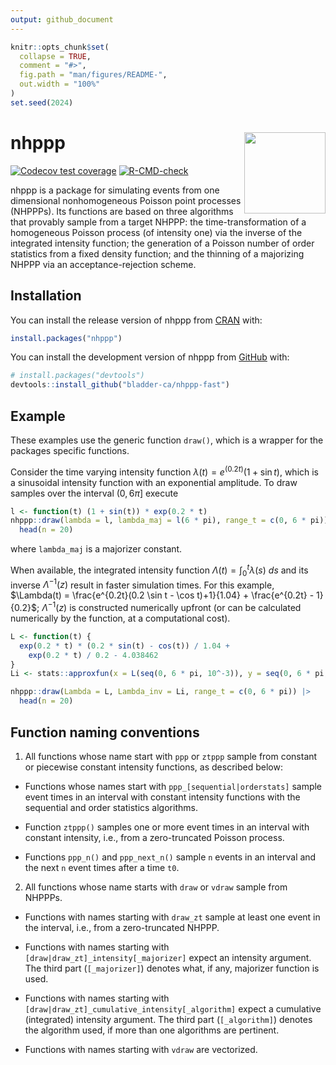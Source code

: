 ```yaml
---
output: github_document
---
```


<!-- README.md is generated from README.Rmd. Please edit that file -->

```r
knitr::opts_chunk$set(
  collapse = TRUE,
  comment = "#>",
  fig.path = "man/figures/README-",
  out.width = "100%"
)
set.seed(2024)
```

# nhppp  <img src="man/figures/logo.png" align="right" width="130">

<!-- badges: start -->
[![Codecov test coverage](https://codecov.io/gh/bladder-ca/nhppp-fast/branch/main/graph/badge.svg)](https://app.codecov.io/gh/bladder-ca/nhppp-fast?branch=main)
[![R-CMD-check](https://github.com/bladder-ca/nhppp-fast/actions/workflows/R-CMD-check.yaml/badge.svg)](https://github.com/bladder-ca/nhppp-fast/actions/workflows/R-CMD-check.yaml)
<!-- badges: end -->

nhppp is a package for simulating events from one dimensional nonhomogeneous Poisson point processes (NHPPPs). Its functions are based on three algorithms that provably sample from a target NHPPP: the time-transformation of a homogeneous Poisson process (of intensity one) via the inverse of the integrated intensity function; the generation of a Poisson number of order statistics from a fixed density function; and the thinning of a majorizing NHPPP via an acceptance-rejection scheme. 

## Installation

You can install the release version of nhppp from [CRAN](https://cran.r-project.org) with:

``` r
install.packages("nhppp")
```

You can install the development version of nhppp from [GitHub](https://github.com/) with:

``` r
# install.packages("devtools")
devtools::install_github("bladder-ca/nhppp-fast")
```

## Example

These examples use the generic function `draw()`, which is a wrapper for the packages specific functions. 

Consider the time varying intensity function $\lambda(t) = e^{(0.2t)} (1 + \sin t)$, which is a sinusoidal intensity function with an exponential amplitude. To draw samples over the interval $(0, 6\pi]$ execute 

```r
l <- function(t) (1 + sin(t)) * exp(0.2 * t)
nhppp::draw(lambda = l, lambda_maj = l(6 * pi), range_t = c(0, 6 * pi)) |>
  head(n = 20)
```

where `lambda_maj` is a majorizer constant. 

When available, the integrated intensity function $\Lambda(t) = \int_0^t \lambda(s) \ ds$ and its inverse $\Lambda^{-1}(z)$ result in faster simulation times. For this example, $\Lambda(t) = \frac{e^{0.2t}(0.2 \sin t - \cos t)+1}{1.04} + \frac{e^{0.2t} - 1}{0.2}$; $\Lambda^{-1}(z)$ is constructed numerically upfront (or can be calculated numerically by the function, at a computational cost). 

```r
L <- function(t) {
  exp(0.2 * t) * (0.2 * sin(t) - cos(t)) / 1.04 +
    exp(0.2 * t) / 0.2 - 4.038462
}
Li <- stats::approxfun(x = L(seq(0, 6 * pi, 10^-3)), y = seq(0, 6 * pi, 10^-3), rule = 2)

nhppp::draw(Lambda = L, Lambda_inv = Li, range_t = c(0, 6 * pi)) |>
  head(n = 20)
```

## Function naming conventions 

1. All functions whose name start with `ppp` or `ztppp` sample from constant or piecewise constant intensity functions, as described below:

- Functions whose names start with `ppp_[sequential|orderstats]` sample event times in an interval with constant intensity functions with the sequential and order statistics algorithms. 

- Function `ztppp()` samples one or more event times in an interval with constant intensity, i.e., from a zero-truncated Poisson process. 

- Functions `ppp_n()` and `ppp_next_n()` sample `n` events in an interval and the next `n` event times after a time `t0`.

2. All functions whose name starts with `draw` or `vdraw` sample from NHPPPs. 

- Functions with names starting with `draw_zt` sample at least one event in the interval, i.e., from a zero-truncated NHPPP. 

- Functions with names starting with `[draw|draw_zt]_intensity[_majorizer]` expect an intensity argument. The third part (`[_majorizer]`) denotes what, if any, majorizer function is used. 

- Functions with names starting with `[draw|draw_zt]_cumulative_intensity[_algorithm]` expect a cumulative (integrated) intensity argument. The third part (`[_algorithm]`) denotes the algorithm used, if more than one algorithms are pertinent.  

- Functions with names starting with `vdraw` are vectorized.


